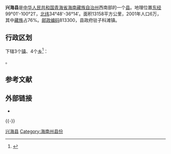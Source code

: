 {{Infobox China County
|Belong = [[青海省|青海省]][[海南藏族自治州|海南藏族自治州]]
}}

'''兴海县'''是[[中华人民共和国|中华人民共和国]][[青海省|青海省]][[海南藏族自治州|海南藏族自治州]]西南部的一个[[县级行政区|县]]。地理位置[[东经|东经]]99°01'-100°21′，[[北纬|北纬]]34°48'-36°14′。面积13158平方公里，2001年人口6万，其中[[藏族|藏族]]占76%。[[邮政编码|邮政编码]]813300，县政府驻子科滩镇。

== 行政区划 ==
{{PAGENAMEBASE}}下辖3个[[行政建制镇|镇]]、4个[[乡_(中华人民共和国)|乡]]<ref>{{PRC admin/ref sgc|63/25/24}}</ref>：

{{PRC admin/children|63/25/24}}。

== 参考文献 ==
{{reflist}}

== 外部链接 ==
* {{Official website|http://www.xinghai.gov.cn/|name=兴海县人民政府}}

{{-}}
{{青海行政区划小作品}}
{{兴海县行政区划}}
{{海南藏族自治州行政区划}}
{{青海行政区划}}

[[Category:兴海县|]]
[[Category:海南州县份|Category:海南州县份]]